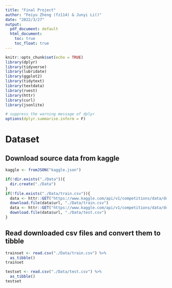 ```yaml
---
title: "Final Project"
author: "Feiyu Zheng (fz114) & Junyi Li()"
date: "2022/3/27"
output:
  pdf_document: default
  html_document:
    toc: true
    toc_float: true
---
```


```r
knitr::opts_chunk$set(echo = TRUE)
library(dplyr)
library(tidyverse)
library(lubridate)
library(ggplot2)
library(tidytext)
library(textdata)
library(rvest)
library(httr)
library(curl)
library(jsonlite)

# suppress the warning message of dplyr
options(dplyr.summarise.inform = F)
```

# Dataset

## Download source data from kaggle

```r
kaggle <- fromJSON("kaggle.json")

if(!dir.exists("./Data")){
  dir.create("./Data")
}
if(!file.exists("./Data/train.csv")){
  data <- httr::GET("https://www.kaggle.com/api/v1/competitions/data/download/17777/train.csv", httr::authenticate(kaggle$username, kaggle$key, type = "basic"))
  download.file(data$url, "./Data/train.csv")
  data <- httr::GET("https://www.kaggle.com/api/v1/competitions/data/download/17777/test.csv", httr::authenticate(kaggle$username, kaggle$key, type = "basic"))
  download.file(data$url, "./Data/test.csv")
}
```

## Read downloaded csv files and convert them to tibble

```r
trainset <- read.csv("./Data/train.csv") %>%
  as_tibble()
trainset

testset <- read.csv("./Data/test.csv") %>%
  as_tibble()
testset
```
